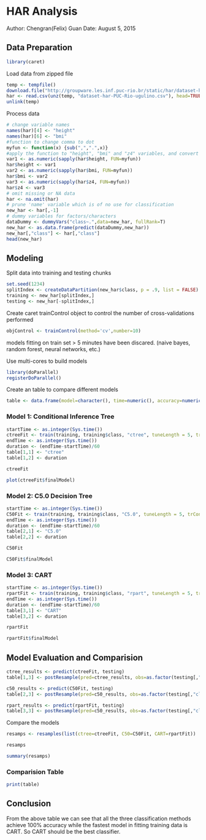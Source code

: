 # HAR Analysis

Author:  Chengran(Felix) Guan
Date: August 5, 2015

## Data Preparation
```r
library(caret)
```
Load data from zipped file
```r
temp <- tempfile()
download.file("http://groupware.les.inf.puc-rio.br/static/har/dataset-har-PUC-Rio-ugulino.zip", temp)
har <- read.csv(unz(temp, "dataset-har-PUC-Rio-ugulino.csv"), head=TRUE, sep = ";")
unlink(temp)
```
Process data
```r
# change variable names
names(har)[4] <- "height"
names(har)[6] <- "bmi"
#function to change comma to dot 
myfun <- function(x) {sub(",",".",x)} 
#apply the function to "height", "bmi" and "z4" variables, and convert each variable to num type
var1 <- as.numeric(sapply(har$height, FUN=myfun)) 
har$height <- var1 
var2 <- as.numeric(sapply(har$bmi, FUN=myfun)) 
har$bmi <- var2
var3 <- as.numeric(sapply(har$z4, FUN=myfun)) 
har$z4 <- var3
# omit missing or NA data
har <- na.omit(har)
# prune 'name' variable which is of no use for classification
new_har <- har[,-1]
# dummy variables for factors/characters
dataDummy <- dummyVars("class~.",data=new_har, fullRank=T)
new_har <- as.data.frame(predict(dataDummy,new_har))
new_har[,"class"] <- har[,"class"]
head(new_har)
```

## Modeling
Split data into training and testing chunks
```r
set.seed(1234)
splitIndex <- createDataPartition(new_har$class, p = .9, list = FALSE)
training <- new_har[splitIndex,]
testing <- new_har[-splitIndex,]
```
Create caret trainControl object to control the number of cross-validations performed
```r
objControl <- trainControl(method='cv',number=10)
```

models fitting on train set > 5 minutes have been discared. (naive bayes, random forest, neural networks, etc.)

Use multi-cores to build models
```r
library(doParallel)
registerDoParallel()
```
Create an table to compare different models
```r
table <- data.frame(model=character(), time=numeric(), accuracy=numeric(), stringsAsFactors=FALSE)
```
### Model 1: Conditional Inference Tree
```r
startTime <- as.integer(Sys.time())
ctreeFit <- train(training, training$class, "ctree", tuneLength = 5, trControl=objControl)
endTime <- as.integer(Sys.time())
duration <- (endTime-startTime)/60
table[1,1] <- "ctree"
table[1,2] <- duration
```
```r
ctreeFit
```
```r
plot(ctreeFit$finalModel)
```

### Model 2: C5.0 Decision Tree
```r
startTime <- as.integer(Sys.time())
C50Fit <- train(training, training$class, "C5.0", tuneLength = 5, trControl=objControl)
endTime <- as.integer(Sys.time())
duration <- (endTime-startTime)/60
table[2,1] <- "C5.0"
table[2,2] <- duration
```
```r
C50Fit
```
```r
C50Fit$finalModel
```
### Model 3: CART
```r
startTime <- as.integer(Sys.time())
rpartFit <- train(training, training$class, "rpart", tuneLength = 5, trControl=objControl)
endTime <- as.integer(Sys.time())
duration <- (endTime-startTime)/60
table[3,1] <- "CART"
table[3,2] <- duration
```
```r
rpartFit
```
```r
rpartFit$finalModel
```

## Model Evaluation and Comparision
```r
ctree_results <- predict(ctreeFit, testing)
table[1,3] <- postResample(pred=ctree_results, obs=as.factor(testing[,"class"]))[1]

c50_results <- predict(C50Fit, testing)
table[2,3] <- postResample(pred=c50_results, obs=as.factor(testing[,"class"]))[1]

rpart_results <- predict(rpartFit, testing)
table[3,3] <- postResample(pred=c50_results, obs=as.factor(testing[,"class"]))[1]
```
Compare the models
```r
resamps <- resamples(list(ctree=ctreeFit, C50=C50Fit, CART=rpartFit))
```
```r
resamps
```
```r
summary(resamps)
```
### Comparision Table
```r
print(table)
```

## Conclusion
From the above table we can see that all the three classification methods achieve 100% accuracy while the fastest model in fitting training data is CART. So CART should be the best classifier.
